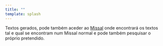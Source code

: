 ```yaml
---
title: ""
template: splash
---
```




Textos gerados, pode também aceder ao [Missal](/missal) onde encontrará os textos tal e qual se encontram num Missal normal e pode também pesquisar o próprio pretendido.

<Mass client:idle />
